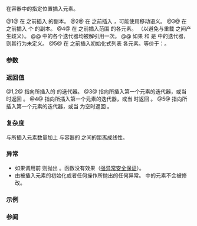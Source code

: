 {{cpp/container/inplace_vector/title|insert}}
{{cpp/container/inplace_vector/navbar}}
{{dcl begin}}
{{dcl|num=1|since=c++26|
constexpr iterator insert( const_iterator pos, const T&amp; value );
}}
{{dcl|num=2|since=c++26|
constexpr iterator insert( const_iterator pos, T&amp;&amp; value );
}}
{{dcl|num=3|since=c++26|
constexpr iterator insert( const_iterator pos, size_type count, const T&amp; value );
}}
{{dcl|num=4|since=c++26|
template&lt; class InputIt &gt;
constexpr iterator insert( const_iterator pos, InputIt first, InputIt last );
}}
{{dcl|num=5|since=c++26|
constexpr iterator insert( const_iterator pos, std::initializer_list&lt;T&gt; ilist );
}}
{{dcl end}}

在容器中的指定位置插入元素。

@1@ 在 {{c|pos}} 之前插入 {{c|value}} 的副本。
@2@ 在 {{c|pos}} 之前插入 {{c|value}}，可能使用移动语义。
@3@ 在 {{c|pos}} 之前插入 {{c|count}} 个 {{c|value}} 的副本。
@4@ 在 {{c|pos}} 之前插入范围 {{range|first|last}} 的各元素。
{{cpp/enable if| {{tt|InputIt}} 为{{named req|InputIterator}}}}（以避免与重载 {{v|3}} 之间产生歧义）。
@@ {{range|first|last}} 中的各个迭代器均被解引用一次。
@@ 如果 {{c|first}} 和 {{c|last}} 是 {{c|*this}} 中的迭代器，则其行为未定义。
@5@ 在 {{c|pos}} 之前插入初始化式列表 {{c|ilist}} 各元素。等价于：{{c|insert(pos, ilist.begin(), ilist.end());}}。

{{cpp/container/note iterator invalidation|inplace_vector|insert}}

===参数===
{{par begin}}
{{par|pos|要在其之前插入内容的迭代器。（{{c|pos}} 可以是 {{rlpf|end}} 迭代器）}}
{{par|value|要插入的元素值}}
{{par|count|要插入的元素数量}}
{{par range|3=要插入的|range=源}}
{{par|ilist|要插入其中各值的 {{lc|std::initializer_list}}}}
{{par hreq}}
{{par req named|T|CopyInsertable|overload=1}}
{{par req named|T|MoveInsertable|overload=2}}
{{par req named|T|CopyInsertable|CopyAssignable|overload=3}}
{{par req named|T|EmplaceConstructible|overloads=4,5}}
{{par end}}

===返回值===
@1,2@ 指向所插入的 {{c|value}} 的迭代器。
@3@ 指向所插入第一个元素的迭代器，或当 {{c|1=count == 0}} 时返回 {{c|pos}}。
@4@ 指向所插入第一个元素的迭代器，或当 {{c|1=first == last}} 时返回 {{c|pos}}。
@5@ 指向所插入第一个元素的迭代器，或当 {{c|1=ilist}} 为空时返回 {{c|pos}}。

===复杂度===
与所插入元素数量加上 {{c|pos}} 与容器的 {{rlpf|end}} 之间的距离成线性。

===异常===
* 如果调用前 {{c|1=size() == capacity()}} 则抛出 {{lc|std::bad_alloc}}。函数没有效果（[[cpp/language/exceptions#异常安全|强异常安全保证]]）。
* 由被插入元素的初始化或者任何{{named req|InputIterator}}操作所抛出的任何异常。{{range|0|pos}} 中的元素不会被修改。

===示例===
{{example
|code=
#include &lt;initializer_list&gt;
#include &lt;inplace_vector&gt;
#include &lt;iterator&gt;
#include &lt;new&gt;
#include &lt;print&gt;

int main()
{
    std::inplace_vector&lt;int, 14&gt; v(3, 100);
    std::println("1. {}", v);

    auto pos = v.begin();
    pos = v.insert(pos, 200); // 重载 (1)
    std::println("2. {}", v);

    v.insert(pos, 2, 300); // 重载 (3)
    std::println("3. {}", v);

    int arr[] = {501, 502, 503};
    v.insert(v.begin(), arr, arr + std::size(arr)); // 重载 (4)
    std::println("4. {}", v);

    v.insert(v.end(), {601, 602, 603}); // 重载 (5)
    std::println("5. {}", v);

    const auto list = {-13, -12, -11};
    try
    {
        v.insert(v.begin(), list); // 抛出异常：没有空间
    }
    catch(const std::bad_alloc&amp;)
    {
        std::println("bad_alloc: v.capacity()={} &lt; v.size()={} + list.size()={}",
                     v.capacity(), v.size(), list.size());
    }
}
|output=
1. [100, 100, 100]
2. [200, 100, 100, 100]
3. [300, 300, 200, 100, 100, 100]
4. [501, 502, 503, 300, 300, 200, 100, 100, 100]
5. [501, 502, 503, 300, 300, 200, 100, 100, 100, 601, 602, 603]
bad_alloc: v.capacity()=14 &lt; v.size()=12 + list.size()=3
}}

===参阅===
{{dsc begin}}
{{dsc inc|cpp/container/dsc emplace|inplace_vector}}
{{dsc inc|cpp/container/dsc insert_range|inplace_vector}}
{{dsc end}}

{{langlinks|de|en|es|fr|it|ja|pt|ru}}